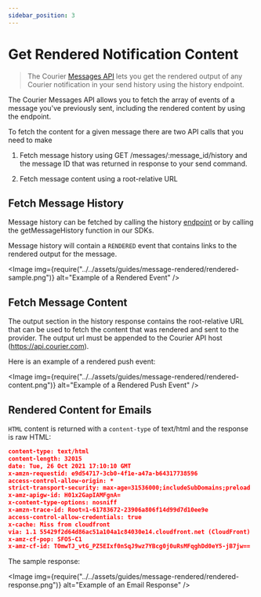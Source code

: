 ```yaml
---
sidebar_position: 3
---
```



# Get Rendered Notification Content

> The Courier [Messages API](../../reference/logs/history-by-id.mdx) lets you get the rendered output of any Courier notification in your send history using the history endpoint.

The Courier Messages API allows you to fetch the array of events of a message you've previously sent, including the rendered content by using the endpoint.

To fetch the content for a given message there are two API calls that you need to make

1. Fetch message history using GET /messages/:message_id/history and the message ID that was returned in response to your send command.

2. Fetch message content using a  root-relative URL

## Fetch Message History

Message history can be fetched by calling the history [endpoint](../../reference/logs/history-by-id.mdx) or by calling the getMessageHistory function in our SDKs.

Message history will contain a `RENDERED` event that contains links to the rendered output for the message.

<Image
  img={require("../../assets/guides/message-rendered/rendered-sample.png")}
  alt="Example of a Rendered Event"
/>

## Fetch Message Content

The output section in the history response contains the root-relative URL that can be used to fetch the content that was rendered and sent to the provider. The output url must be appended to the Courier API host (https://api.courier.com).

Here is an example of a rendered push event:

<Image
  img={require("../../assets/guides/message-rendered/rendered-content.png")}
  alt="Example of a Rendered Push Event"
/>

## Rendered Content for Emails

`HTML` content is returned with a `content-type` of text/html  and the response is raw HTML:

```json
content-type: text/html
content-length: 32015
date: Tue, 26 Oct 2021 17:10:10 GMT
x-amzn-requestid: e9d54717-3cb0-4f1e-a47a-b64317738596
access-control-allow-origin: *
strict-transport-security: max-age=31536000;includeSubDomains;preload
x-amz-apigw-id: H01x2GapIAMFgnA=
x-content-type-options: nosniff
x-amzn-trace-id: Root=1-61783672-23906a806f14d99d7d10ee9e
access-control-allow-credentials: true
x-cache: Miss from cloudfront
via: 1.1 55429f2d64d86ac51a104a1c84030e14.cloudfront.net (CloudFront)
x-amz-cf-pop: SFO5-C1
x-amz-cf-id: TOmwTJ_vtG_PZ5EIxf0nSqJ9wz7YBcg0j0uRsMFqghDd0eY5-jB7jw==
```

The sample response:

<Image
  img={require("../../assets/guides/message-rendered/rendered-response.png")}
  alt="Example of an Email Response"
/>

